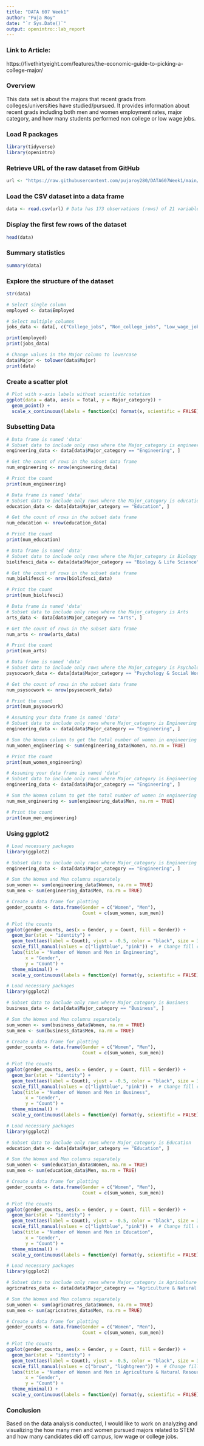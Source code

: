---
title: "DATA 607 Week1"
author: "Puja Roy"
date: "`r Sys.Date()`"
output: openintro::lab_report
---

### Link to Article: 
https://fivethirtyeight.com/features/the-economic-guide-to-picking-a-college-major/

### Overview

This data set is about the majors that recent grads from colleges/universities have studied/pursued. It provides information about recent grads including both men and women employment rates, major category, and how many students performed non college or low wage jobs.

### Load R packages

```{r load-packages, message=FALSE}
library(tidyverse)
library(openintro)
```

### Retrieve URL of the raw dataset from GitHub

```{r code-chunk-label}
url <- "https://raw.githubusercontent.com/pujaroy280/DATA607Week1/main/recent-grads.csv"
```

### Load the CSV dataset into a data frame

```{r}
data <- read.csv(url) # Data has 173 observations (rows) of 21 variables (columns)

```

### Display the first few rows of the dataset
```{r}
head(data)

```

### Summary statistics
```{r}
summary(data)
```

### Explore the structure of the dataset
```{r}
str(data)
```
```{r}
# Select single column
employed <- data$Employed

# Select multiple columns
jobs_data <- data[, c("College_jobs", "Non_college_jobs", "Low_wage_jobs")]

print(employed)
print(jobs_data)

```

```{r}
# Change values in the Major column to lowercase
data$Major <- tolower(data$Major)
print(data)
```

### Create a scatter plot
```{r}
# Plot with x-axis labels without scientific notation
ggplot(data = data, aes(x = Total, y = Major_category)) + 
  geom_point() +
  scale_x_continuous(labels = function(x) format(x, scientific = FALSE))

```

### Subsetting Data
```{r}
# Data frame is named 'data'
# Subset data to include only rows where the Major_category is engineering
engineering_data <- data[data$Major_category == "Engineering", ]

# Get the count of rows in the subset data frame
num_engineering <- nrow(engineering_data)

# Print the count
print(num_engineering)

```

```{r}
# Data frame is named 'data'
# Subset data to include only rows where the Major_category is education
education_data <- data[data$Major_category == "Education", ]

# Get the count of rows in the subset data frame
num_education <- nrow(education_data)

# Print the count
print(num_education)
```

```{r}
# Data frame is named 'data'
# Subset data to include only rows where the Major_category is Biology & Life Science
biolifesci_data <- data[data$Major_category == "Biology & Life Science", ]

# Get the count of rows in the subset data frame
num_biolifesci <- nrow(biolifesci_data)

# Print the count
print(num_biolifesci)
```

```{r}
# Data frame is named 'data'
# Subset data to include only rows where the Major_category is Arts
arts_data <- data[data$Major_category == "Arts", ]

# Get the count of rows in the subset data frame
num_arts <- nrow(arts_data)

# Print the count
print(num_arts)
```

```{r}
# Data frame is named 'data'
# Subset data to include only rows where the Major_category is Psychology & Social Work
psysocwork_data <- data[data$Major_category == "Psychology & Social Work", ]

# Get the count of rows in the subset data frame
num_psysocwork <- nrow(psysocwork_data)

# Print the count
print(num_psysocwork)
```

```{r}
# Assuming your data frame is named 'data'
# Subset data to include only rows where Major_category is Engineering
engineering_data <- data[data$Major_category == "Engineering", ]

# Sum the Women column to get the total number of women in engineering
num_women_engineering <- sum(engineering_data$Women, na.rm = TRUE)

# Print the count
print(num_women_engineering)

```

```{r}
# Assuming your data frame is named 'data'
# Subset data to include only rows where Major_category is Engineering
engineering_data <- data[data$Major_category == "Engineering", ]

# Sum the Women column to get the total number of women in engineering
num_men_engineering <- sum(engineering_data$Men, na.rm = TRUE)

# Print the count
print(num_men_engineering)

```

### Using ggplot2
```{r}
# Load necessary packages
library(ggplot2)

# Subset data to include only rows where Major_category is Engineering
engineering_data <- data[data$Major_category == "Engineering", ]

# Sum the Women and Men columns separately
sum_women <- sum(engineering_data$Women, na.rm = TRUE)
sum_men <- sum(engineering_data$Men, na.rm = TRUE)

# Create a data frame for plotting
gender_counts <- data.frame(Gender = c("Women", "Men"),
                            Count = c(sum_women, sum_men))

# Plot the counts
ggplot(gender_counts, aes(x = Gender, y = Count, fill = Gender)) +
  geom_bar(stat = "identity") +
  geom_text(aes(label = Count), vjust = -0.5, color = "black", size = 3.5) +  # Add text labels
  scale_fill_manual(values = c("lightblue", "pink")) +  # Change fill colors
  labs(title = "Number of Women and Men in Engineering",
       x = "Gender",
       y = "Count") +
  theme_minimal() +
  scale_y_continuous(labels = function(y) format(y, scientific = FALSE))

```

```{r}
# Load necessary packages
library(ggplot2)

# Subset data to include only rows where Major_category is Business
business_data <- data[data$Major_category == "Business", ]

# Sum the Women and Men columns separately
sum_women <- sum(business_data$Women, na.rm = TRUE)
sum_men <- sum(business_data$Men, na.rm = TRUE)

# Create a data frame for plotting
gender_counts <- data.frame(Gender = c("Women", "Men"),
                            Count = c(sum_women, sum_men))

# Plot the counts
ggplot(gender_counts, aes(x = Gender, y = Count, fill = Gender)) +
  geom_bar(stat = "identity") +
  geom_text(aes(label = Count), vjust = -0.5, color = "black", size = 3.5) +  # Add text labels
  scale_fill_manual(values = c("lightblue", "pink")) +  # Change fill colors
  labs(title = "Number of Women and Men in Business",
       x = "Gender",
       y = "Count") +
  theme_minimal() +
  scale_y_continuous(labels = function(y) format(y, scientific = FALSE))

```
```{r}
# Load necessary packages
library(ggplot2)

# Subset data to include only rows where Major_category is Education
education_data <- data[data$Major_category == "Education", ]

# Sum the Women and Men columns separately
sum_women <- sum(education_data$Women, na.rm = TRUE)
sum_men <- sum(education_data$Men, na.rm = TRUE)

# Create a data frame for plotting
gender_counts <- data.frame(Gender = c("Women", "Men"),
                            Count = c(sum_women, sum_men))

# Plot the counts
ggplot(gender_counts, aes(x = Gender, y = Count, fill = Gender)) +
  geom_bar(stat = "identity") +
  geom_text(aes(label = Count), vjust = -0.5, color = "black", size = 3.5) +  # Add text labels
  scale_fill_manual(values = c("lightblue", "pink")) +  # Change fill colors
  labs(title = "Number of Women and Men in Education",
       x = "Gender",
       y = "Count") +
  theme_minimal() +
  scale_y_continuous(labels = function(y) format(y, scientific = FALSE))

```
```{r}
# Load necessary packages
library(ggplot2)

# Subset data to include only rows where Major_category is Agriculture & Natural Resources
agricnatres_data <- data[data$Major_category == "Agriculture & Natural Resources", ]

# Sum the Women and Men columns separately
sum_women <- sum(agricnatres_data$Women, na.rm = TRUE)
sum_men <- sum(agricnatres_data$Men, na.rm = TRUE)

# Create a data frame for plotting
gender_counts <- data.frame(Gender = c("Women", "Men"),
                            Count = c(sum_women, sum_men))

# Plot the counts
ggplot(gender_counts, aes(x = Gender, y = Count, fill = Gender)) +
  geom_bar(stat = "identity") +
  geom_text(aes(label = Count), vjust = -0.5, color = "black", size = 3.5) +  # Add text labels
  scale_fill_manual(values = c("brown", "lightgreen")) +  # Change fill colors
  labs(title = "Number of Women and Men in Agriculture & Natural Resources",
       x = "Gender",
       y = "Count") +
  theme_minimal() +
  scale_y_continuous(labels = function(y) format(y, scientific = FALSE))

```

### Conclusion
Based on the data analysis conducted, I would like to work on analyzing and visualizing the how many men and women pursued majors related to STEM and how many candidates did off campus, low wage or college jobs. 